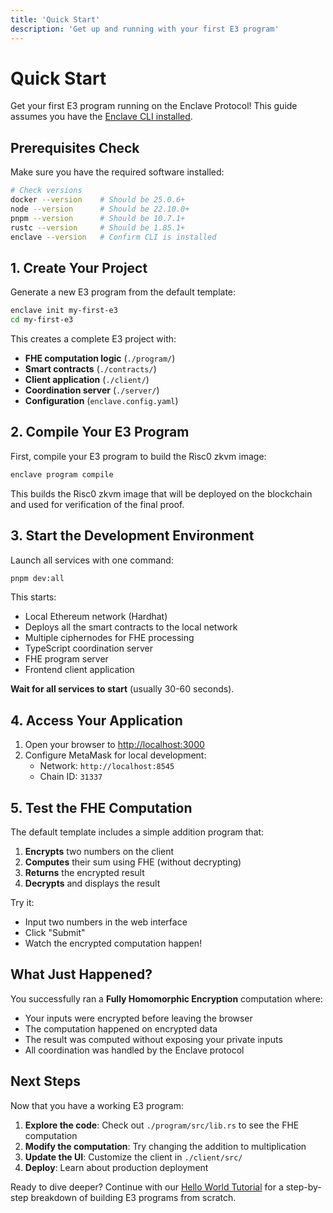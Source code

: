 ```yaml
---
title: 'Quick Start'
description: 'Get up and running with your first E3 program'
---
```


# Quick Start

Get your first E3 program running on the Enclave Protocol! This guide assumes you have the [Enclave CLI installed](/installation).

## Prerequisites Check

Make sure you have the required software installed:

```bash
# Check versions
docker --version    # Should be 25.0.6+
node --version      # Should be 22.10.0+
pnpm --version      # Should be 10.7.1+
rustc --version     # Should be 1.85.1+
enclave --version   # Confirm CLI is installed
```

## 1. Create Your Project

Generate a new E3 program from the default template:

```bash
enclave init my-first-e3
cd my-first-e3
```

This creates a complete E3 project with:
- **FHE computation logic** (`./program/`)
- **Smart contracts** (`./contracts/`)
- **Client application** (`./client/`)
- **Coordination server** (`./server/`)
- **Configuration** (`enclave.config.yaml`)

## 2. Compile Your E3 Program

First, compile your E3 program to build the Risc0 zkvm image:

```bash
enclave program compile
```

This builds the Risc0 zkvm image that will be deployed on the blockchain and used for verification of the final proof.

## 3. Start the Development Environment

Launch all services with one command:

```bash
pnpm dev:all
```

This starts:
- Local Ethereum network (Hardhat)
- Deploys all the smart contracts to the local network
- Multiple ciphernodes for FHE processing
- TypeScript coordination server
- FHE program server
- Frontend client application

**Wait for all services to start** (usually 30-60 seconds).

## 4. Access Your Application

1. Open your browser to [http://localhost:3000](http://localhost:3000)
2. Configure MetaMask for local development:
   - Network: `http://localhost:8545`
   - Chain ID: `31337`

## 5. Test the FHE Computation

The default template includes a simple addition program that:

1. **Encrypts** two numbers on the client
2. **Computes** their sum using FHE (without decrypting)
3. **Returns** the encrypted result
4. **Decrypts** and displays the result

Try it:
- Input two numbers in the web interface
- Click "Submit"
- Watch the encrypted computation happen!

## What Just Happened?

You successfully ran a **Fully Homomorphic Encryption** computation where:

- Your inputs were encrypted before leaving the browser
- The computation happened on encrypted data
- The result was computed without exposing your private inputs
- All coordination was handled by the Enclave protocol

## Next Steps

Now that you have a working E3 program:

1. **Explore the code**: Check out `./program/src/lib.rs` to see the FHE computation
2. **Modify the computation**: Try changing the addition to multiplication
3. **Update the UI**: Customize the client in `./client/src/`
4. **Deploy**: Learn about production deployment

Ready to dive deeper? Continue with our [Hello World Tutorial](/hello-world-tutorial) for a step-by-step breakdown of building E3 programs from scratch. 